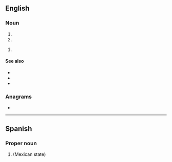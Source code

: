 {{also|Appendix:Variations of "du"}}
==English==

===Noun===
{{en-noun|~}}

# {{initialism of|en|depleted uranium}}
# {{initialism of|en|Dobson unit}}

{{en-prop}}

# {{initialism of|en|{{w|University of Denver}}}}

====See also====
* {{l|en|HEU}}
* {{l|en|SEU}}
* {{l|en|LEU}}

===Anagrams===
* {{anagrams|en|a=du|'ud|UD}}

{{c|en|Universities}}

----

==Spanish==

===Proper noun===
{{es-proper noun}}

# {{abbreviation of|es|Durango|nodot=1}} (Mexican state)